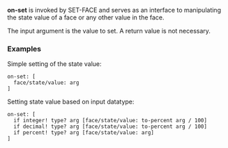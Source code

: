 '''on-set''' is invoked by SET-FACE and serves as an interface to manipulating the state value of a face or any other value in the face.

The input argument is the value to set. A return value is not necessary.

===Examples===

Simple setting of the state value:

<pre>
on-set: [
  face/state/value: arg
]
</pre>

Setting state value based on input datatype:

<pre>
on-set: [
  if integer! type? arg [face/state/value: to-percent arg / 100]
  if decimal! type? arg [face/state/value: to-percent arg / 100]
  if percent! type? arg [face/state/value: arg]
]
</pre>